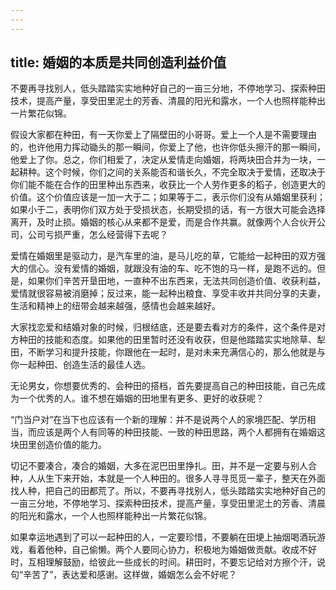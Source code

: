 ```yaml
---
---
---
```

title: 婚姻的本质是共同创造利益价值
---




不要再寻找别人，低头踏踏实实地种好自己的一亩三分地，不停地学习、探索种田技术，提高产量，享受田里泥土的芳香、清晨的阳光和露水，一个人也照样能种出一片繁花似锦。

假设大家都在种田，有一天你爱上了隔壁田的小哥哥。爱上一个人是不需要理由的，也许他用力挥动锄头的那一瞬间，你爱上了他，也许你低头擦汗的那一瞬间，他爱上了你。总之，你们相爱了，决定从爱情走向婚姻，将两块田合并为一块，一起耕种。这个时候，你们之间的关系能否和谐长久，不完全取决于爱情，还取决于你们能不能在合作的田里种出东西来，收获比一个人劳作更多的稻子，创造更大的价值。这个价值应该是一加一大于二；如果等于二，表示你们没有从婚姻里获利；如果小于二，表明你们双方处于受损状态，长期受损的话，有一方很大可能会选择离开，及时止损。婚姻的核心从来都不是爱，而是合作共赢。就像两个人合伙开公司，公司亏损严重，怎么经营得下去呢？

爱情在婚姻里是驱动力，是汽车里的油，是马儿吃的草，它能给一起种田的双方强大的信心。没有爱情的婚姻，就跟没有油的车、吃不饱的马一样，是跑不远的。但是，如果你们辛苦开垦田地，一直种不出东西来，无法共同创造价值、收获利益，爱情就很容易被消磨掉；反过来，能一起种出粮食、享受丰收并共同分享的夫妻，生活和精神上的纽带会越来越强，感情也会越来越好。

大家找恋爱和结婚对象的时候，归根结底，还是要去看对方的条件，这个条件是对方种田的技能和态度。如果他的田里暂时还没有收获，但是他踏踏实实地除草、犁田，不断学习和提升技能，你跟他在一起时，是对未来充满信心的，那么他就是与你一起种田、创造生活的最佳人选。

无论男女，你想要优秀的、会种田的搭档，首先要提高自己的种田技能，自己先成为一个优秀的人。谁不想在婚姻的田地里有更多、更好的收获呢？

“门当户对”在当下也应该有一个新的理解：并不是说两个人的家境匹配、学历相当，而应该是两个人有同等的种田技能、一致的种田思路，两个人都拥有在婚姻这块田里创造价值的能力。

切记不要凑合，凑合的婚姻，大多在泥巴田里挣扎。田，并不是一定要与别人合种，人从生下来开始，本就是一个人种田的。很多人寻寻觅觅一辈子，整天在外面找人种，把自己的田都荒了。所以，不要再寻找别人，低头踏踏实实地种好自己的一亩三分地，不停地学习、探索种田技术，提高产量，享受田里泥土的芳香、清晨的阳光和露水，一个人也照样能种出一片繁花似锦。

如果幸运地遇到了可以一起种田的人，一定要珍惜，不要躺在田埂上抽烟喝酒玩游戏，看着他种，自己偷懒。两个人要同心协力，积极地为婚姻做贡献。收成不好时，互相理解鼓励，给彼此一些成长的时间。耕田时，不要忘记给对方擦个汗，说句“辛苦了”，表达爱和感谢。这样做，婚姻怎么会不好呢？